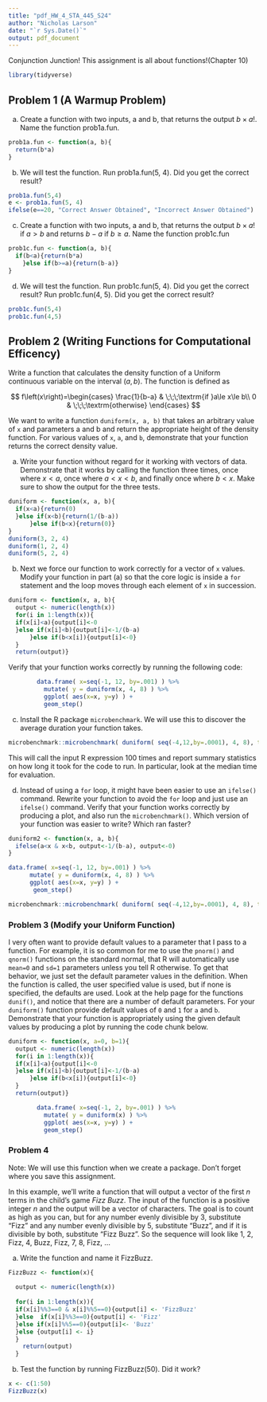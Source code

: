 ---
title: "pdf_HW_4_STA_445_S24"
author: "Nicholas Larson"
date: "`r Sys.Date()`"
output: pdf_document
---

Conjunction Junction! This assignment is all about functions!(Chapter 10)

```{r message=FALSE, warning=FALSE, include=FALSE}
library(tidyverse)
```

## Problem 1 (A Warmup Problem)

a. Create a function with two inputs, a and b, that returns the output $b\times a!$.  Name the function prob1a.fun.
```{r}
prob1a.fun <- function(a, b){
  return(b*a)
}
```

b. We will test the function.  Run prob1a.fun(5, 4).  Did you get the correct result?
```{r}
prob1a.fun(5,4)
e <- prob1a.fun(5, 4)
ifelse(e==20, "Correct Answer Obtained", "Incorrect Answer Obtained")
```

c. Create a function with two inputs, a and b, that returns the output $b\times a!$ if $a > b$ and returns $b-a$ if $b \geq a$.   Name the function prob1c.fun  
```{r}
prob1c.fun <- function(a, b){
  if(b<a){return(b*a)
    }else if(b>=a){return(b-a)}
}
```

d. We will test the function.  Run prob1c.fun(5, 4).  Did you get the correct result? Run prob1c.fun(4, 5).  Did you get the correct result?
```{r}
prob1c.fun(5,4)
prob1c.fun(4,5)
```

## Problem 2 (Writing Functions for Computational Efficency)

Write a function that calculates the density function of a Uniform continuous variable on the interval $\left(a,b\right)$. The function is defined as 

$$ f\left(x\right)=\begin{cases}
    \frac{1}{b-a} & \;\;\;\textrm{if }a\le x\le b\\
    0 & \;\;\;\textrm{otherwise}
    \end{cases} $$
    
We want to write a function `duniform(x, a, b)` that takes an arbitrary value of `x` and parameters a and b and return the appropriate height of the density function. For various values of `x`, `a`, and `b`, demonstrate that your function returns the correct density value. 

a.  Write your function without regard for it working with vectors of data.  Demonstrate that it works by calling the function three times, once where $x< a$, once where $a < x < b$, and finally once where $b < x$.  Make sure to show the output for the three tests.
```{r}
duniform <- function(x, a, b){
  if(x<a){return(0)
  }else if(x<b){return(1/(b-a))
      }else if(b<x){return(0)}
}
duniform(3, 2, 4)
duniform(1, 2, 4)
duniform(5, 2, 4)
```

b. Next we force our function to work correctly for a vector of `x` values. Modify your function in part (a) so that the core logic is inside a `for` statement and the loop moves through each element of `x` in succession.
```{r}
duniform <- function(x, a, b){
  output <- numeric(length(x))
  for(i in 1:length(x)){
  if(x[i]<a){output[i]<-0
  }else if(x[i]<b){output[i]<-1/(b-a)
      }else if(b<x[i]){output[i]<-0}
  }
  return(output)}
```

Verify that your function works correctly by running the following code:
```{r fig.height=3}
        data.frame( x=seq(-1, 12, by=.001) ) %>%
          mutate( y = duniform(x, 4, 8) ) %>%
          ggplot( aes(x=x, y=y) ) +
          geom_step()
```

c.  Install the R package `microbenchmark`. We will use this to discover the average duration your function takes.

```{r}
microbenchmark::microbenchmark( duniform( seq(-4,12,by=.0001), 4, 8), times=100)
```

This will call the input R expression 100 times and report summary statistics on how long it took for the code to run. In particular, look at the median time for evaluation.

d. Instead of using a `for` loop, it might have been easier to use an `ifelse()` command. Rewrite your function to avoid the `for` loop and just use an `ifelse()` command. Verify that your function works correctly by producing a plot, and also run the `microbenchmark()`. Which version of your function was easier to write? Which ran faster?
```{r fig.height=3}
duniform2 <- function(x, a, b){
  ifelse(a<x & x<b, output<-1/(b-a), output<-0)
}

data.frame( x=seq(-1, 12, by=.001) ) %>%
      mutate( y = duniform(x, 4, 8) ) %>%
      ggplot( aes(x=x, y=y) ) +
       geom_step()

microbenchmark::microbenchmark( duniform( seq(-4,12,by=.0001), 4, 8), times=100)
```


### Problem 3 (Modify your Uniform Function)

I very often want to provide default values to a parameter that I pass to a function. For example, it is so common for me to use the `pnorm()` and `qnorm()` functions on the standard normal, that R will automatically use `mean=0` and `sd=1` parameters unless you tell R otherwise. To get that behavior, we just set the default parameter values in the definition. When the function is called, the user specified value is used, but if none is specified, the defaults are used. Look at the help page for the functions `dunif()`, and notice that there are a number of default parameters. For your `duniform()` function provide default values of `0` and `1` for `a` and `b`. Demonstrate that your function is appropriately using the given default values by producing a plot by running the code chunk below. 
```{r}
duniform <- function(x, a=0, b=1){
  output <- numeric(length(x))
  for(i in 1:length(x)){
  if(x[i]<a){output[i]<-0
  }else if(x[i]<b){output[i]<-1/(b-a)
      }else if(b<x[i]){output[i]<-0}
  }
  return(output)}
```

```{r fig.height=3}
        data.frame( x=seq(-1, 2, by=.001) ) %>%
          mutate( y = duniform(x) ) %>%
          ggplot( aes(x=x, y=y) ) +
          geom_step()
```


### Problem 4

Note:  We will use this function when we create a package.  Don't forget where you save this assignment.

In this example, we'll write a function that will output a  vector of the first $n$ terms in the child's game *Fizz Buzz*. The input of the function is a positive integer $n$ and the output will be a vector of characters. The goal is to count as high as you can, but for any number evenly divisible by 3, substitute "Fizz" and any number evenly divisible by 5, substitute "Buzz", and if it is divisible by both, substitute "Fizz Buzz". So the sequence will look like 1, 2, Fizz, 4, Buzz, Fizz, 7, 8, Fizz, ... 

a. Write the function and name it FizzBuzz.
```{r}
FizzBuzz <- function(x){
  
  output <- numeric(length(x))
  
  for(i in 1:length(x)){
  if(x[i]%%3==0 & x[i]%%5==0){output[i] <- 'FizzBuzz'
  }else  if(x[i]%%3==0){output[i] <- 'Fizz'
  }else if(x[i]%%5==0){output[i]<- 'Buzz'
  }else {output[i] <- i}
  }
    return(output)
  }
```

b. Test the function by running FizzBuzz(50).  Did it work?
```{r}
x <- c(1:50)
FizzBuzz(x)
```


